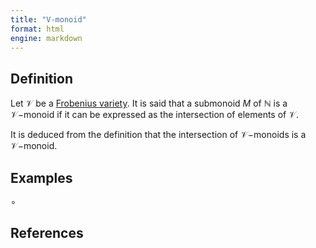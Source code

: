 ```yaml
---
title: "V-monoid"
format: html
engine: markdown
---
```


<!-- Definición de Num. Sem. -->

## Definition

Let $\mathcal{V}$ be a [Frobenius variety](Frobenius-variety.qmd). It is said that a submonoid $M$ of $\mathbb{N}$ is a $\mathcal{V}-$monoid if it can be expressed as the intersection of elements of $\mathcal{V}$.

It is deduced from the definition that the intersection of $\mathcal{V}-$monoids is a $\mathcal{V}-$monoid.

## Examples

$\circ$

## References
